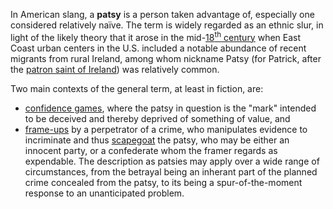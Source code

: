 In American slang, a '''patsy''' is a person taken advantage of, especially one considered relatively na&iuml;ve.  The term is widely regarded as an ethnic slur, in light of the likely theory that it arose in the mid-[[18th century|18<sup>th</sup> century]] when East Coast urban centers in the U.S. included a notable abundance of recent migrants from rural Ireland, among whom nickname Patsy (for Patrick, after the [[Saint Patrick|patron saint of Ireland]]) was relatively common.

Two main contexts of the general term, at least in fiction, are:
* [[confidence game]]s, where the patsy in question is the "mark" intended to be deceived and thereby deprived of something of value, and
* [[framing|frame-up]]s by a perpetrator of a crime, who manipulates evidence to incriminate and thus [[scapegoat]] the patsy, who may be either an innocent party, or a confederate whom the framer regards as expendable. The description as patsies may apply over a wide range of circumstances, from the betrayal being an inherant part of the planned crime concealed from the patsy, to its being a spur-of-the-moment response to an unanticipated problem.

{{crime-stub}}